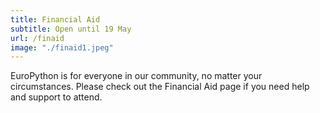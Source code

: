 ```yaml
---
title: Financial Aid
subtitle: Open until 19 May
url: /finaid
image: "./finaid1.jpeg"
---
```


EuroPython is for everyone in our community, no matter your circumstances.
Please check out the Financial Aid page if you need help and support to attend.
